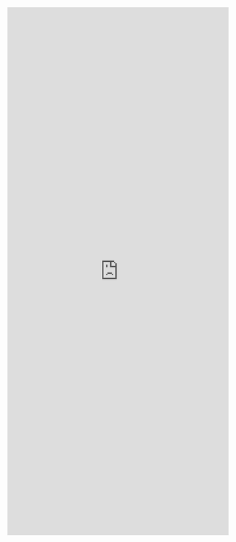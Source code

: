 

::: {.column-screen}

```{=html}
<iframe
  src="https://ajaverett.github.io/resume.pdf"
  height="1200"
  style="width:100%;border:none;"
></iframe>
```
:::
